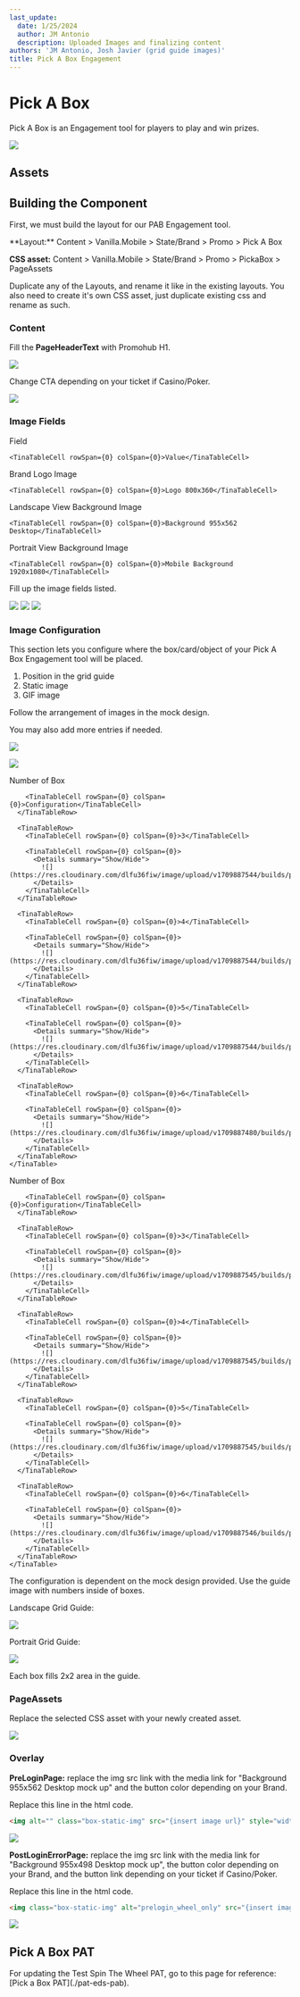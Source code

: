 ```yaml
---
last_update:
  date: 1/25/2024
  author: JM Antonio
  description: Uploaded Images and finalizing content
authors: 'JM Antonio, Josh Javier (grid guide images)'
title: Pick A Box Engagement
---
```


# Pick A Box

Pick A Box is an Engagement tool for players to play and win prizes.

![](https://res.cloudinary.com/dlfu36fiw/image/upload/v1709887547/builds/pab/olodx2ede2dwqnxuqepi.png)

## Assets

## Building the Component

First, we must build the layout for our PAB Engagement tool.

<Admonition type="note" title="SiteCore Path">
  **Layout:**
  Content > Vanilla.Mobile > State/Brand > Promo > Pick A Box

  **CSS asset:**
  Content > Vanilla.Mobile > State/Brand > Promo > PickaBox > PageAssets
</Admonition>

Duplicate any of the Layouts, and rename it like in the existing layouts.
You also need to create it's own CSS asset, just duplicate existing css and rename as such.

### Content

Fill the **PageHeaderText** with Promohub H1.

![](https://res.cloudinary.com/dlfu36fiw/image/upload/v1709887545/builds/pab/nez1vgxj08r6zsbwcnhh.png)

Change CTA depending on your ticket if Casino/Poker.

![](https://res.cloudinary.com/dlfu36fiw/image/upload/v1709887543/builds/pab/l40030pjm1vbxgqkcchd.png)

### Image Fields

<TinaTable topHeader={true}>
  <TinaTableRow>
    <TinaTableCell rowSpan={0} colSpan={0}>Field</TinaTableCell>

    <TinaTableCell rowSpan={0} colSpan={0}>Value</TinaTableCell>
  </TinaTableRow>

  <TinaTableRow>
    <TinaTableCell rowSpan={0} colSpan={0}>Brand Logo Image</TinaTableCell>

    <TinaTableCell rowSpan={0} colSpan={0}>Logo 800x360</TinaTableCell>
  </TinaTableRow>

  <TinaTableRow>
    <TinaTableCell rowSpan={0} colSpan={0}>Landscape View Background Image</TinaTableCell>

    <TinaTableCell rowSpan={0} colSpan={0}>Background 955x562 Desktop</TinaTableCell>
  </TinaTableRow>

  <TinaTableRow>
    <TinaTableCell rowSpan={0} colSpan={0}>Portrait View Background Image</TinaTableCell>

    <TinaTableCell rowSpan={0} colSpan={0}>Mobile Background 1920x1080</TinaTableCell>
  </TinaTableRow>
</TinaTable>

Fill up the image fields listed.

![](https://res.cloudinary.com/dlfu36fiw/image/upload/v1709887543/builds/pab/svoxppcwluseoc57qeit.png)
![](https://res.cloudinary.com/dlfu36fiw/image/upload/v1709887481/builds/pab/bckexetrk1rkmfss5tqz.png)
![](https://res.cloudinary.com/dlfu36fiw/image/upload/v1709887482/builds/pab/ozjovxqm3a5jiugzvsck.png)

### Image Configuration

This section lets you configure where the box/card/object of your Pick A Box Engagement tool will be placed.

1. Position in the grid guide
2. Static image
3. GIF image

<Admonition type="note" title="Note">
  Follow the arrangement of images in the mock design.

  You may also add more entries if needed.
</Admonition>

![](https://res.cloudinary.com/dlfu36fiw/image/upload/v1709887544/builds/pab/pj4cv4ilwuvxxya7flq2.png)

![](https://res.cloudinary.com/dlfu36fiw/image/upload/v1709887482/builds/pab/bdqdbiesvhtjjleklhka.png)

<Tabs>
  <TabItem value="landscape" label="Landscape">
    <TinaTable topHeader={true}>
      <TinaTableRow>
        <TinaTableCell rowSpan={0} colSpan={0}>Number of Box</TinaTableCell>

        <TinaTableCell rowSpan={0} colSpan={0}>Configuration</TinaTableCell>
      </TinaTableRow>

      <TinaTableRow>
        <TinaTableCell rowSpan={0} colSpan={0}>3</TinaTableCell>

        <TinaTableCell rowSpan={0} colSpan={0}>
          <Details summary="Show/Hide">
            ![](https://res.cloudinary.com/dlfu36fiw/image/upload/v1709887544/builds/pab/ttcinyefh6pcmxphtykh.png)
          </Details>
        </TinaTableCell>
      </TinaTableRow>

      <TinaTableRow>
        <TinaTableCell rowSpan={0} colSpan={0}>4</TinaTableCell>

        <TinaTableCell rowSpan={0} colSpan={0}>
          <Details summary="Show/Hide">
            ![](https://res.cloudinary.com/dlfu36fiw/image/upload/v1709887544/builds/pab/qqfyxvvp1gpn2nde8kzm.png)
          </Details>
        </TinaTableCell>
      </TinaTableRow>

      <TinaTableRow>
        <TinaTableCell rowSpan={0} colSpan={0}>5</TinaTableCell>

        <TinaTableCell rowSpan={0} colSpan={0}>
          <Details summary="Show/Hide">
            ![](https://res.cloudinary.com/dlfu36fiw/image/upload/v1709887544/builds/pab/grchknarunoufoqrsaa2.png)
          </Details>
        </TinaTableCell>
      </TinaTableRow>

      <TinaTableRow>
        <TinaTableCell rowSpan={0} colSpan={0}>6</TinaTableCell>

        <TinaTableCell rowSpan={0} colSpan={0}>
          <Details summary="Show/Hide">
            ![](https://res.cloudinary.com/dlfu36fiw/image/upload/v1709887480/builds/pab/izht4qeu0niz2zjbiysy.png)
          </Details>
        </TinaTableCell>
      </TinaTableRow>
    </TinaTable>
  </TabItem>

  <TabItem value="portrait" label="Portrait">
    <TinaTable topHeader={true}>
      <TinaTableRow>
        <TinaTableCell rowSpan={0} colSpan={0}>Number of Box</TinaTableCell>

        <TinaTableCell rowSpan={0} colSpan={0}>Configuration</TinaTableCell>
      </TinaTableRow>

      <TinaTableRow>
        <TinaTableCell rowSpan={0} colSpan={0}>3</TinaTableCell>

        <TinaTableCell rowSpan={0} colSpan={0}>
          <Details summary="Show/Hide">
            ![](https://res.cloudinary.com/dlfu36fiw/image/upload/v1709887545/builds/pab/us7e1xcggzvz7ptqvtgf.png)
          </Details>
        </TinaTableCell>
      </TinaTableRow>

      <TinaTableRow>
        <TinaTableCell rowSpan={0} colSpan={0}>4</TinaTableCell>

        <TinaTableCell rowSpan={0} colSpan={0}>
          <Details summary="Show/Hide">
            ![](https://res.cloudinary.com/dlfu36fiw/image/upload/v1709887545/builds/pab/nzgqubhc9vxaxjxv30cx.png)
          </Details>
        </TinaTableCell>
      </TinaTableRow>

      <TinaTableRow>
        <TinaTableCell rowSpan={0} colSpan={0}>5</TinaTableCell>

        <TinaTableCell rowSpan={0} colSpan={0}>
          <Details summary="Show/Hide">
            ![](https://res.cloudinary.com/dlfu36fiw/image/upload/v1709887545/builds/pab/t5aeavsddor9u9mdy2sm.png)
          </Details>
        </TinaTableCell>
      </TinaTableRow>

      <TinaTableRow>
        <TinaTableCell rowSpan={0} colSpan={0}>6</TinaTableCell>

        <TinaTableCell rowSpan={0} colSpan={0}>
          <Details summary="Show/Hide">
            ![](https://res.cloudinary.com/dlfu36fiw/image/upload/v1709887546/builds/pab/x5tbazt7snp8w1kdboad.png)
          </Details>
        </TinaTableCell>
      </TinaTableRow>
    </TinaTable>
  </TabItem>
</Tabs>

<Admonition type="info" title="Info">
  The configuration is dependent on the mock design provided. Use the guide image with numbers inside of boxes.
</Admonition>

Landscape Grid Guide:

![](https://res.cloudinary.com/dlfu36fiw/image/upload/v1709887544/builds/pab/o1r2uqthqbqayp1smrom.png)

Portrait Grid Guide:

![](https://res.cloudinary.com/dlfu36fiw/image/upload/v1709887544/builds/pab/q3n5okmhrf9trr01rezl.png)

<Admonition type="note" title="Note">
  Each box fills 2x2 area in the guide.
</Admonition>

### PageAssets

Replace the selected CSS asset with your newly created asset.

![](https://res.cloudinary.com/dlfu36fiw/image/upload/v1709887481/builds/pab/hc4xmvy5cmbjoyt84w51.png)

### Overlay

**PreLoginPage:** replace the img src link with the media link for "Background 955x562 Desktop mock up" and the button color depending on your Brand.

Replace this line in the html code.

```html
<img alt="" class="box-static-img" src="{insert image url}" style="width:100%;" />
```

![](https://res.cloudinary.com/dlfu36fiw/image/upload/v1709887484/builds/pab/ehvro2sxmgw7f8rcq3dv.png)

**PostLoginErrorPage:** replace the img src link with the media link for "Background 955x498 Desktop mock up", the button color depending on your Brand, and the button link depending on your ticket if Casino/Poker.

Replace this line in the html code.

```html
<img class="box-static-img" alt="prelogin_wheel_only" src="{insert image url}" />
```

![](https://res.cloudinary.com/dlfu36fiw/image/upload/v1709887484/builds/pab/nco2fze6drpz2jv6macw.png)

## Pick A Box PAT

<Admonition type="info" title="Info">
  For updating the Test Spin The Wheel PAT, go to this page for reference: [Pick a Box PAT](./pat-eds-pab).
</Admonition>
